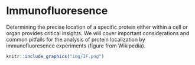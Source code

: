 # Immunofluoresence {#protein-microscopy}

Determining the precise location of a specific protein either within a cell or organ provides critical insights. We will cover important considerations and common pitfalls for the analysis of protein localization by immunofluoresence experiments (figure from Wikipedia). 

```r
knitr::include_graphics("img/IF.png")
```
